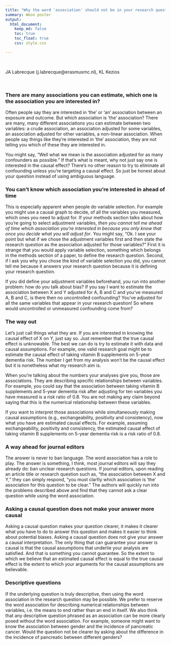 ```yaml
---
title: "Why the word 'association' should not be in your research question"
summary: Weon poster
output:
  html_document:
    keep_md: false
    toc: true
    toc_float: true
    css: style.css

---
```


</br>


JA Labrecque (j.labrecque@erasmusmc.nl), KL Kezios


</br>

### There are many associations you can estimate, which one is the association you are interested in?
Often people say they are interested in 'the' or 'an' association between an exposure and outcome. But which association is 'the' association? There are many, many different associations you can estimate between two variables: a crude association, an association adjusted for some variables, an association adjusted for other variables, a non-linear association. When people say things like they're interested in 'the' association, they are not telling you which of these they are interested in. 

You might say, "Well what we mean is the association adjusted for as many confounders as possible." If that's what is meant, why not just say one is interested in the causal effect? There's no other reason to try to eliminate all confounding unless you're targeting a causal effect. So just be honest about your question instead of using ambiguous language.

### You can't know which association you're interested in ahead of time
This is especially apparent when people do variable selection. For example you might use a causal graph to decide, of all the variables you measured, which ones you need to adjust for. If your methods section talks about how you're going to select adjustment variables, _then you cannot tell me ahead of time which association you're interested in because you only know that once you decide what you will adjust for_. You might say, "Ok. I see your point but what if we chose the adjustment variables first and then state the research question as the association adjusted for those variables?" First it is strange that you would apply variable selection, something which belongs in the methods section of a paper, to define the research question. Second, if I ask you why you chose the kind of variable selection you did, you cannot tell me because it answers your research question because it is defining your research question.

If you did define your adjustment variables beforehand, you run into another problem: how do you talk about bias? If you say I want to estimate the association between X and Y adjusted for A, B and C and you've measured A, B and C, is there then no uncontrolled confounding? You've adjusted for all the same variables that appear in your research question! So where would uncontrolled or unmeasured confounding come from?

### The way out

Let's just call things what they are. If you are interested in knowing the causal effect of X on Y, just say so. Just remember that the true causal effect is unknowable. The best we can do is try to estimate it with data and causal assumptions. For example, one valid research goal might be to estimate the causal effect of taking vitamin B supplements on 5-year dementia risk. The number I get from my analysis won't be the causal effect but it is nonetheless what my research aim is.

When you're talking about the numbers your analyses give you, those are associations. They are describing specific relationships between variables. For example, you could say that the association between taking vitamin B supplements and 5-year dementia risk after adjusting for ten variables you have measured is a risk ratio of 0.8. You are not making any claim beyond saying that this is the numerical relationship between these variables. 

If you want to interpret those associations while simultaneously making causal assumptions (e.g., exchangeability, positivity and consistency), now what you have are estimated causal effects. For example, assuming exchangeability, positivity and consistency, the estimated causal effect of taking vitamin B supplements on 5-year dementia risk is a risk ratio of 0.8. 

### A way ahead for journal editors

The answer is never to ban language. The word association has a role to play. The answer is something, I think, most journal editors will say they already do: ban unclear research questions. If journal editors, upon reading an article title or research question such as, "the association between X and Y," they can simply respond, "you must clarfiy which association is 'the' association for this question to be clear." The authors will quickly run into the problems described above and find that they cannot ask a clear question while using the word association. 


### Asking a causal question does not make your answer more causal

Asking a causal question makes your question clearer, it makes it clearer what you have to do to answer this question and makes it easier to think about potential biases. Asking a causal question does not give your answer a causal interpretation. The only thing that can guarantee your answer is causal is that the causal assumptions that underlie your analysis are satisfied. And that is something you cannot guarantee. So the extent to which we believe that an estimated causal effect is equal to the true causal effect is the extent to which your arguments for the causal assumptions are believable.   

### Descriptive questions

If the underlying question is truly descriptive, then using the word association in the research question may be possible. We prefer to reserve the word association for describing numerical relationships between variables, i.e. the means to end rather than an end in itself. We also think that any descriptive question phrased as an association can be more clearly posed without the word association. For example, someone might want to know the association between gender and the incidence of pancreatic cancer. Would the question not be clearer by asking about the difference in the incidence of pancreatic between different genders?